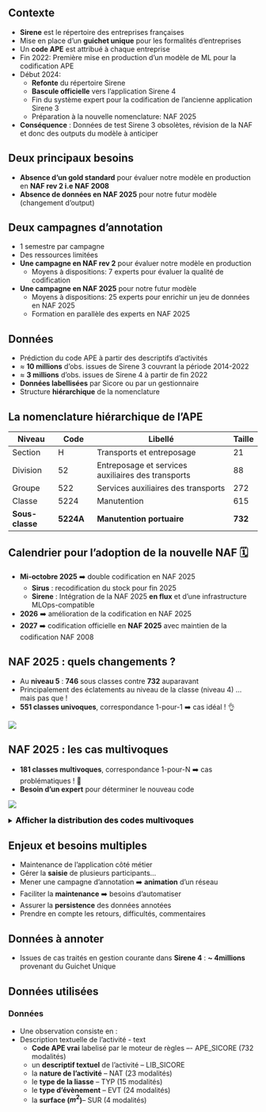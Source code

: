 ## Contexte 

- [**Sirene**]{.orange} est le répertoire des entreprises françaises
- Mise en place d'un [**guichet unique**]{.blue2} pour les formalités d'entreprises
- Un [**code APE**]{.orange} est attribué à chaque entreprise
- Fin 2022: Première mise en production d'un modèle de ML pour la codification APE
- Début 2024:
  - [**Refonte**]{.blue2} du répertoire Sirene
  - [**Bascule officielle**]{.blue2} vers l'application Sirene 4
  - Fin du système expert pour la codification de l'ancienne application Sirene 3
  - Préparation à la nouvelle nomenclature: NAF 2025

- [**Conséquence**]{.orange} : Données de test Sirene 3 obsolètes, révision de la NAF et donc des outputs du modèle à anticiper

## Deux principaux besoins
- [**Absence d'un gold standard**]{.blue2} pour évaluer notre modèle en production en [**NAF rev 2 i.e NAF 2008**]{.orange}
- [**Absence de données en NAF 2025**]{.blue2} pour notre futur modèle (changement d'output)

## Deux campagnes d'annotation
- 1 semestre par campagne
- Des ressources limitées
- [**Une campagne en NAF rev 2**]{.blue2} pour évaluer notre modèle en production
    - Moyens à dispositions: 7 experts pour évaluer la qualité de codification
- [**Une campagne en NAF 2025**]{.blue2} pour notre futur modèle
    - Moyens à dispositions: 25 experts pour enrichir un jeu de données en NAF 2025
    - Formation en parallèle des experts en NAF 2025

## Données

- Prédiction du code APE à partir des descriptifs d'activités
- [$\approx$ **10 millions**]{.orange} d'obs. issues de Sirene 3 couvrant la période 2014-2022
- [$\approx$ **3 millions**]{.orange} d'obs. issues de Sirene 4 à partir de fin 2022
- [**Données labellisées**]{.orange} par Sicore ou par un gestionnaire
- Structure [**hiérarchique**]{.orange} de la nomenclature

## La nomenclature hiérarchique de l'APE

| Niveau | Code | Libellé | Taille |
|-------|------|----------------------|-|
| Section     | H     |Transports et entreposage|21|
| Division    | 52    |Entreposage et services auxiliaires des transports|88|
| Groupe      | 522   |Services auxiliaires des transports|272|
| Classe      | 5224  |Manutention|615|
| **Sous-classe** | [**5224A**]{.red2} |**Manutention portuaire**|[**732**]{.orange}|

## Calendrier pour l'adoption de la nouvelle NAF 🗓️

- [**Mi-octobre 2025**]{.orange} ➡️ double codification en NAF 2025
  - [**Sirus**]{.blue2} : recodification du stock pour fin 2025
  - [**Sirene**]{.blue2} : Intégration de la NAF 2025 [**en flux**]{.green2} et d'une infrastructure MLOps-compatible
- [**2026**]{.orange} ➡️ amélioration de la codification en NAF 2025
- [**2027**]{.orange} ➡️ codification officielle en [**NAF 2025**]{.blue2} avec maintien de la codification NAF 2008


## NAF 2025 : quels changements ? 

- Au [**niveau 5**]{.orange} : [**746**]{.blue2} sous classes contre [**732**]{.blue2} auparavant
- Principalement des éclatements au niveau de la classe (niveau 4) ... mais pas que !
- [**551 classes univoques**]{.orange}, correspondance 1-pour-1 ➡️ cas idéal ! 👌

![](../img/univoques.png){fig-align="center"}


## NAF 2025 : les cas multivoques {.scrollable}

- [**181 classes multivoques**]{.orange}, correspondance 1-pour-N ➡️ cas problématiques ! 🚩
- [**Besoin d'un expert**]{.orange} pour déterminer le nouveau code

![](../img/multivoques.png){fig-align="center"}


<details> 
<summary> 
    <font size=3 color=black><b>Afficher la distribution des codes multivoques</b></font> 
</summary>

| 1-to-N | # occurence |
| ---   | --- |
| 2 | 109 |
| 3 | 30 |
| 4 | 24 |
| 5 | 6 |
| 6 | 4 |
| 8 | 1 |
| 9 | 2 |
| 21 | 1 |
| 27 | 1 |
| 36 | 1 |
| 38 | 2 |

</details>


## Enjeux et besoins multiples

- Maintenance de l'application côté métier
- Gérer la [**saisie**]{.orange} de plusieurs participants...
- Mener une campagne d'annotation ➡️ [**animation**]{.orange} d'un réseau
- Faciliter la [**maintenance**]{.orange} ➡️ besoins d'automatiser
- Assurer la [**persistence**]{.orange} des données annotées
- Prendre en compte les retours, difficultés, commentaires

## Données à annoter

- Issues de cas traités en gestion courante dans [**Sirene 4**]{.orange} : [**~ 4millions**]{.blue2} provenant du Guichet Unique


## Données utilisées {.scrollable}

::: {.panel-tabset}

### Données 

  - Une observation consiste en : 
  - [Description textuelle]{.blue2} de l'activité - [text]{.green2}
    - [**Code APE vrai**]{.blue2} labelisé par le moteur de règles –- [APE_SICORE]{.green2} (732 modalités)
    - un [**descriptif textuel**]{.red2} de l'activité -- [LIB_SICORE]{.green2}
    - la [**nature de l’activité**]{.blue2} -- [NAT]{.green2} (23 modalités)
    - le [**type de la liasse**]{.blue2} -- [TYP]{.green2} (15 modalités)
    - le [**type d’évènement**]{.blue2} -- [EVT]{.green2} (24 modalités)
    - la [**surface ($m^2$)**]{.blue2}-- [SUR]{.green2} (4 modalités)

:::



